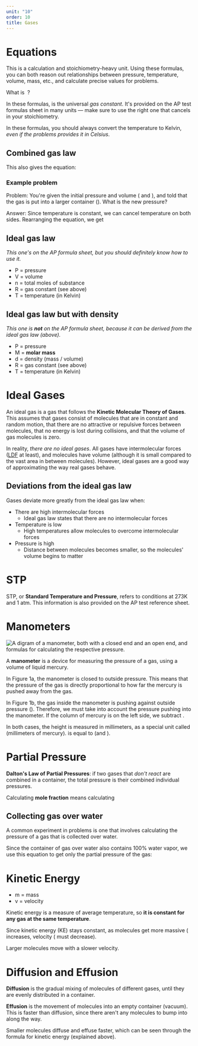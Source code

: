 ```yaml
---
unit: "10"
order: 10
title: Gases
---
```


# Equations

This is a calculation and stoichiometry-heavy unit. Using these formulas, you can both reason out relationships between pressure, temperature, volume, mass, etc., and calculate precise values for problems.

<Callout emoji="🤔">
What is <InlineMath text="R" />&nbsp;?

In these formulas, <InlineMath text="R" /> is the universal *gas constant*. It's provided on the AP test formulas sheet in many units — make sure to use the right one that cancels in your stoichiometry. 
</Callout>

<div
  style={{
    marginBottom: 16
  }}
/>

<Callout emoji="⚠️">
In these formulas, you should always convert the temperature to Kelvin, <em>even if the problems provides it in Celsius</em>.
</Callout>

## Combined gas law

<Equation text="\frac{P_1 V_1}{T_1} = \frac{P_2 V_2}{T_2}" />

This also gives the equation: 

<Equation text="P_1 V_1 T_2 = P_2 V_2 T_1" />

### Example problem

Problem: You're given the initial pressure and volume (<InlineMath text="P_1" /> and <InlineMath text="V_1" />), and told that the gas is put into a larger container (<InlineMath text="V_2" />). What is the new pressure? 

Answer: Since temperature is constant, we can cancel temperature on both sides. Rearranging the equation, we get <InlineMath text="P_2 = \frac{P_1 V_1}{V_2}" />

## Ideal gas law

*This one's on the AP formula sheet, but you should definitely know how to use it.*

<Equation text="PV = nRT" />

* P = pressure
* V = volume
* n = total moles of substance
* R = gas constant (see above)
* T = temperature (in Kelvin)

## Ideal gas law but with density

*This one is **not** on the AP formula sheet, because it can be derived from the ideal gas law (above).*

<Equation text="PM = dRT" />

* P = pressure
* M = **molar mass**
* d = density (mass / volume)
* R = gas constant (see above)
* T = temperature (in Kelvin)


# Ideal Gases

An ideal gas is a gas that follows the **Kinetic Molecular Theory of Gases**. This assumes that gases consist of molecules that are in constant and random motion, that there are no attractive or repulsive forces between molecules, that no energy is lost during collisions, and that the volume of gas molecules is zero. 

In reality, *there are no ideal gases*. All gases have intermolecular forces ([LDF](/unit-11+12/#types-of-intermolecular-forces) at least), and molecules have volume (although it is small compared to the vast area in between molecules). However, ideal gases are a good way of approximating the way real gases behave. 

## Deviations from the ideal gas law

Gases deviate more greatly from the ideal gas law when: 

* There are high intermolecular forces
  * Ideal gas law states that there are no intermolecular forces
* Temperature is low
  * High temperatures allow molecules to overcome intermolecular forces
* Pressure is high
  * Distance between molecules becomes smaller, so the molecules' volume begins to matter


# STP

STP, or **Standard Temperature and Pressure**, refers to conditions at 273K and 1 atm. This information is also provided on the AP test reference sheet.


# Manometers

![A digram of a manometer, both with a closed end and an open end, and formulas for calculating the respective pressure.](/assets/manometer.png)

A **manometer** is a device for measuring the pressure of a gas, using a volume of liquid mercury. 

In Figure 1a, the manometer is closed to outside pressure. This means that the pressure of the gas is directly proportional to how far the mercury is pushed away from the gas. 

In Figure 1b, the gas inside the manometer is pushing against outside pressure (<InlineMath text="P_\text{atm}" />). Therefore, we must take into account the pressure pushing into the manometer. If the column of mercury is on the left side, we subtract <InlineMath text="P_\text{atm}" />. 

In both cases, the height <InlineMath text="P_h" /> is measured in millimeters, as a special unit called <InlineMath text="\text{mm Hg}" /> (millimeters of mercury). <InlineMath text="1 \ \text{mm Hg}" /> is equal to <InlineMath text="1 \ \text{torr}" /> (and <InlineMath text="760 \ \text{torr} = 1 \ \text{atm}" />).


# Partial Pressure

**Dalton's Law of Partial Pressures**: if two gases that *don't react* are combined in a container, the total pressure is their combined individual pressures. 

Calculating **mole fraction** means calculating <InlineMath text="(\text{moles of a substance}) / (\text{total moles})" />

## Collecting gas over water

A common experiment in problems is one that involves calculating the pressure of a gas that is collected over water. 

Since the container of gas over water also contains 100% water vapor, we use this equation to get only the partial pressure of the gas: 

<Equation text="P_\text{gas} = P_\text{total} - P_\text{water}" />


# Kinetic Energy

<Equation text="\text{kinetic energy} = \frac{1}{2} m v^2" />

* m = mass
* v = velocity

<Callout>
  Kinetic energy is a measure of average temperature, so <strong>it is constant for any gas at the same temperature</strong>. 
</Callout>

Since kinetic energy (KE) stays constant, as molecules get more massive (<InlineMath text="m" /> increases, velocity (<InlineMath text="v" /> must decrease). 

<Callout>
  Larger molecules move with a slower velocity.
</Callout>


# Diffusion and Effusion

**Diffusion** is the gradual mixing of molecules of different gases, until they are evenly distributed in a container.

**Effusion** is the movement of molecules into an empty container (vacuum). This is faster than diffusion, since there aren't any molecules to bump into along the way.

Smaller molecules diffuse and effuse faster, which can be seen through the formula for kinetic energy (explained above). 